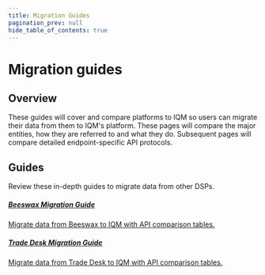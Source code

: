 ```yaml
---
title: Migration Guides
pagination_prev: null
hide_table_of_contents: true
---
```



# Migration guides

## Overview

These guides will cover and compare platforms to IQM so users can migrate their data from them to IQM's platform. These pages will compare the major entities, how they are referred to and what they do. Subsequent pages will compare detailed endpoint-specific API protocols. 

## Guides

<div class="largeFont">Review these in-depth guides to migrate data from other DSPs.</div>

<Columns>
<Column>
  <a class='card' href="Beeswax/Overview">
  <Card className='indexCards'>
    <CardHeader>
      <h5><Doc /> Beeswax Migration Guide</h5>
    </CardHeader>
    <CardBody>
      Migrate data from Beeswax to IQM with API comparison tables.  
    </CardBody>
  </Card>
  </a>
</Column>
<Column>
  <a class='card' href="The%20Trade%20Desk/Overview">
  <Card className='indexCards'>
    <CardHeader>
      <h5><Doc /> Trade Desk Migration Guide</h5>
    </CardHeader>
    <CardBody>
      Migrate data from Trade Desk to IQM with API comparison tables.  
    </CardBody>
  </Card>
  </a>
</Column>
</Columns>

